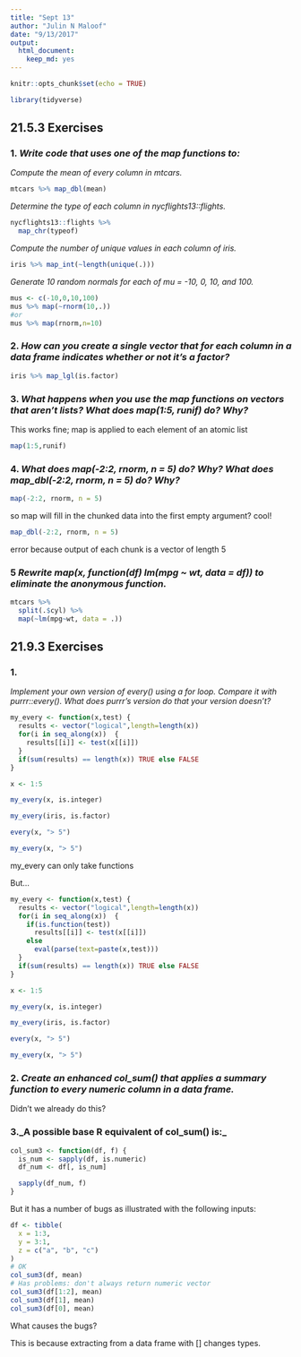 ```yaml
---
title: "Sept 13"
author: "Julin N Maloof"
date: "9/13/2017"
output: 
  html_document: 
    keep_md: yes
---
```


```r
knitr::opts_chunk$set(echo = TRUE)
```


```r
library(tidyverse)
```

## 21.5.3 Exercises

### 1. _Write code that uses one of the map functions to:_

_Compute the mean of every column in mtcars._

```r
mtcars %>% map_dbl(mean)
```

_Determine the type of each column in nycflights13::flights._

```r
nycflights13::flights %>%
  map_chr(typeof)
```

_Compute the number of unique values in each column of iris._

```r
iris %>% map_int(~length(unique(.)))
```

_Generate 10 random normals for each of $mu$ = -10, 0, 10, and 100._

```r
mus <- c(-10,0,10,100)
mus %>% map(~rnorm(10,.)) 
#or
mus %>% map(rnorm,n=10)
```

### 2. _How can you create a single vector that for each column in a data frame indicates whether or not it’s a factor?_

```r
iris %>% map_lgl(is.factor)
```


### 3. _What happens when you use the map functions on vectors that aren’t lists? What does map(1:5, runif) do? Why?_

This works fine; map is applied to each element of an atomic list

```r
map(1:5,runif)
```

### 4. _What does map(-2:2, rnorm, n = 5) do? Why? What does map_dbl(-2:2, rnorm, n = 5) do? Why?_

```r
map(-2:2, rnorm, n = 5) 
```

so map will fill in the chunked data into the first empty argument?  cool!


```r
map_dbl(-2:2, rnorm, n = 5)
```
error because output of each chunk is a vector of length 5

### 5 _Rewrite map(x, function(df) lm(mpg ~ wt, data = df)) to eliminate the anonymous function._

```r
mtcars %>%
  split(.$cyl) %>%
  map(~lm(mpg~wt, data = .))
```

## 21.9.3 Exercises

### 1.
_Implement your own version of every() using a for loop. Compare it with purrr::every(). What does purrr’s version do that your version doesn’t?_

```r
my_every <- function(x,test) {
  results <- vector("logical",length=length(x))
  for(i in seq_along(x))  {
    results[[i]] <- test(x[[i]])
  }
  if(sum(results) == length(x)) TRUE else FALSE
}

x <- 1:5

my_every(x, is.integer)

my_every(iris, is.factor)

every(x, "> 5")

my_every(x, "> 5")

```

my_every can only take functions

But...

```r
my_every <- function(x,test) {
  results <- vector("logical",length=length(x))
  for(i in seq_along(x))  {
    if(is.function(test)) 
      results[[i]] <- test(x[[i]])
    else
      eval(parse(text=paste(x,test)))
  }
  if(sum(results) == length(x)) TRUE else FALSE
}

x <- 1:5

my_every(x, is.integer)

my_every(iris, is.factor)

every(x, "> 5")

my_every(x, "> 5")
```

### 2. _Create an enhanced col_sum() that applies a summary function to every numeric column in a data frame._

Didn't we already do this?

### 3._A possible base R equivalent of col_sum() is:_


```r
col_sum3 <- function(df, f) {
  is_num <- sapply(df, is.numeric)
  df_num <- df[, is_num]

  sapply(df_num, f)
}
```


But it has a number of bugs as illustrated with the following inputs:

```r
df <- tibble(
  x = 1:3, 
  y = 3:1,
  z = c("a", "b", "c")
)
# OK
col_sum3(df, mean)
# Has problems: don't always return numeric vector
col_sum3(df[1:2], mean)
col_sum3(df[1], mean)
col_sum3(df[0], mean)
```

What causes the bugs?

This is because extracting from a data frame with [] changes types.
